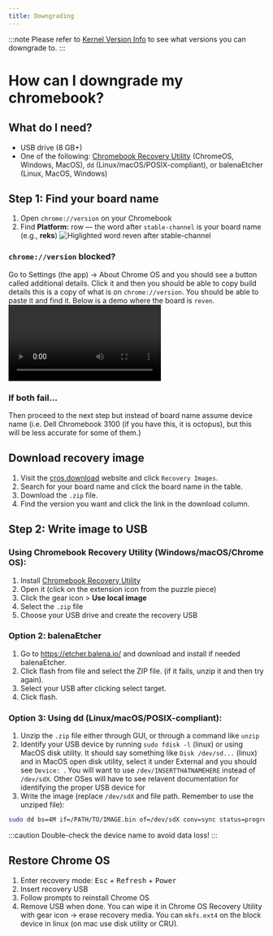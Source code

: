 ```yaml
---
title: Downgrading
---
```


:::note
Please refer to [Kernel Version Info](/kajigs/kernverinfo) to see what versions you can downgrade to.
:::

# How can I downgrade my chromebook?

## What do I need?

- USB drive (8 GB+)
- One of the following: [Chromebook Recovery Utility](https://chrome.google.com/webstore/detail/chromebook-recovery-utili/pocpnlppkickgojjlmhdmidojbmbodfm) (ChromeOS, Windows, MacOS), `dd` (Linux/macOS/POSIX-compliant), or balenaEtcher (Linux, MacOS, Windows)

## Step 1: Find your board name

1. Open `chrome://version` on your Chromebook  
2. Find **Platform:** row — the word after `stable-channel` is your board name (e.g., **reks**)
![Higlighted word `reven` after `stable-channel`](/assets/downgrading/chrome_version_platform.png)
### `chrome://version` blocked?
Go to Settings (the app) -> About Chrome OS and you should see a button called additional details. Click it and then you should be able to copy build details this is a copy of what is on `chrome://version`. You should be able to paste it and find it. Below is a demo where the board is `reven`.
<video controls>
  <source src="/assets/downgrading/version_chrome_settings.mp4"/>
</video>
### If both fail...
Then proceed to the next step but instead of board name assume device name (i.e. Dell Chromebook 3100 (if you have this, it is octopus), but this will be less accurate for some of them.)
## Download recovery image

1. Visit the [cros.download](https://cros.download/) website and click `Recovery Images`.
2. Search for your board name and click the board name in the table.
3. Download the `.zip` file.
4. Find the version you want and click the link in the download column.

## Step 2: Write image to USB


### Using Chromebook Recovery Utility (Windows/macOS/Chrome OS):

1. Install [Chromebook Recovery Utility](https://chrome.google.com/webstore/detail/chromebook-recovery-utili/pocpnlppkickgojjlmhdmidojbmbodfm)
1. Open it (click on the extension icon from the puzzle piece)
2. Click the gear icon > **Use local image**
3. Select the `.zip` file  
4. Choose your USB drive and create the recovery USB


### Option 2: balenaEtcher

1. Go to https://etcher.balena.io/ and download and install if needed balenaEtcher.
2. Click flash from file and select the ZIP file. (if it fails, unzip it and then try again).
3. Select your USB after clicking select target.
4. Click flash.

### Option 3: Using dd (Linux/macOS/POSIX-compliant):

1. Unzip the `.zip` file either through GUI, or through a command like `unzip`
2. Identify your USB device by running `sudo fdisk -l` (linux) or using MacOS disk utility. It should say something like `Disk /dev/sd...` (linux) and in MacOS open disk utility, select it under External and you should see `Device: `. You will want to use `/dev/INSERTTHATNAMEHERE` instead of `/dev/sdX`. Other OSes will have to see relavent documentation for identifying the proper USB device for
3. Write the image (replace `/dev/sdX` and file path. Remember to use the unziped file):

```bash
sudo dd bs=4M if=/PATH/TO/IMAGE.bin of=/dev/sdX conv=sync status=progress
```

:::caution
Double-check the device name to avoid data loss!
:::

## Restore Chrome OS

1. Enter recovery mode: <kbd>Esc</kbd> + <kbd>Refresh</kbd> + <kbd>Power</kbd>  
2. Insert recovery USB  
3. Follow prompts to reinstall Chrome OS  
4. Remove USB when done. You can wipe it in Chrome OS Recovery Utility with gear icon -> erase recovery media. You can `mkfs.ext4` on the block device in linux (on mac use disk utility or CRU).

